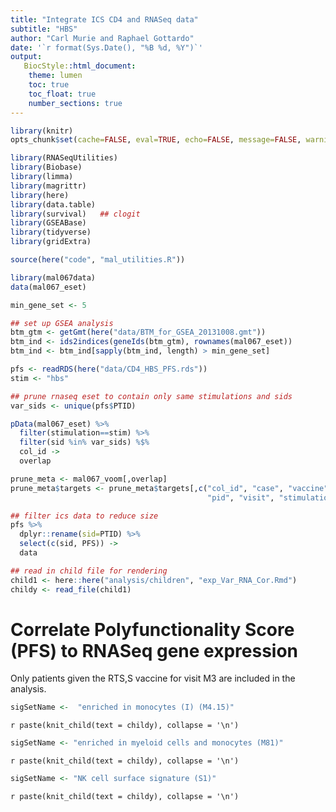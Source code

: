 ```yaml
---
title: "Integrate ICS CD4 and RNASeq data"
subtitle: "HBS"
author: "Carl Murie and Raphael Gottardo"
date: '`r format(Sys.Date(), "%B %d, %Y")`'
output: 
   BiocStyle::html_document:
    theme: lumen
    toc: true
    toc_float: true
    number_sections: true
---
```


```r
library(knitr)
opts_chunk$set(cache=FALSE, eval=TRUE, echo=FALSE, message=FALSE, warning=FALSE, results='asis')
```

```r
library(RNASeqUtilities)
library(Biobase)
library(limma)
library(magrittr)
library(here)
library(data.table)
library(survival)   ## clogit
library(GSEABase)
library(tidyverse)
library(gridExtra)

source(here("code", "mal_utilities.R"))
```

```r
library(mal067data)
data(mal067_eset)
```


```r
min_gene_set <- 5

## set up GSEA analysis
btm_gtm <- getGmt(here("data/BTM_for_GSEA_20131008.gmt"))
btm_ind <- ids2indices(geneIds(btm_gtm), rownames(mal067_eset))
btm_ind <- btm_ind[sapply(btm_ind, length) > min_gene_set]
```


```r
pfs <- readRDS(here("data/CD4_HBS_PFS.rds"))
stim <- "hbs"
```

```r

## prune rnaseq eset to contain only same stimulations and sids
var_sids <- unique(pfs$PTID)

pData(mal067_eset) %>%
  filter(stimulation==stim) %>%
  filter(sid %in% var_sids) %$%
  col_id ->
  overlap

prune_meta <- mal067_voom[,overlap]
prune_meta$targets <- prune_meta$targets[,c("col_id", "case", "vaccine", "sid",
                                            "pid", "visit", "stimulation", "age")]

## filter ics data to reduce size
pfs %>%
  dplyr::rename(sid=PTID) %>%
  select(c(sid, PFS)) ->
  data
```

```r
## read in child file for rendering
child1 <- here::here("analysis/children", "exp_Var_RNA_Cor.Rmd")
childy <- read_file(child1)
```


# Correlate Polyfunctionality Score (PFS) to RNASeq gene expression   
  
Only patients given the RTS,S vaccine for visit M3 are included in the analysis.  
  
```r
sigSetName <-  "enriched in monocytes (I) (M4.15)"
```

`r paste(knit_child(text = childy), collapse = '\n')`
</br>
  
```r
sigSetName <- "enriched in myeloid cells and monocytes (M81)"
```
  
`r paste(knit_child(text = childy), collapse = '\n')`
</br>
  
```r
sigSetName <- "NK cell surface signature (S1)"
```

`r paste(knit_child(text = childy), collapse = '\n')`
</br>

